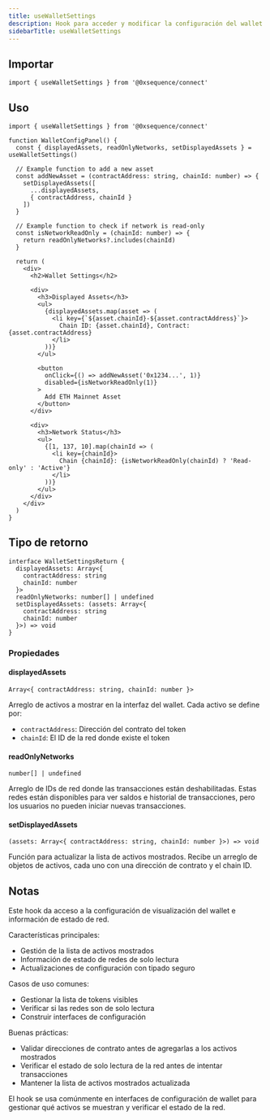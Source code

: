 ```yaml
---
title: useWalletSettings
description: Hook para acceder y modificar la configuración del wallet
sidebarTitle: useWalletSettings
---
```


## Importar

```tsx
import { useWalletSettings } from '@0xsequence/connect'
```

## Uso

```tsx
import { useWalletSettings } from '@0xsequence/connect'

function WalletConfigPanel() {
  const { displayedAssets, readOnlyNetworks, setDisplayedAssets } = useWalletSettings()
  
  // Example function to add a new asset
  const addNewAsset = (contractAddress: string, chainId: number) => {
    setDisplayedAssets([
      ...displayedAssets,
      { contractAddress, chainId }
    ])
  }
  
  // Example function to check if network is read-only
  const isNetworkReadOnly = (chainId: number) => {
    return readOnlyNetworks?.includes(chainId)
  }
  
  return (
    <div>
      <h2>Wallet Settings</h2>
      
      <div>
        <h3>Displayed Assets</h3>
        <ul>
          {displayedAssets.map(asset => (
            <li key={`${asset.chainId}-${asset.contractAddress}`}>
              Chain ID: {asset.chainId}, Contract: {asset.contractAddress}
            </li>
          ))}
        </ul>
        
        <button
          onClick={() => addNewAsset('0x1234...', 1)}
          disabled={isNetworkReadOnly(1)}
        >
          Add ETH Mainnet Asset
        </button>
      </div>
      
      <div>
        <h3>Network Status</h3>
        <ul>
          {[1, 137, 10].map(chainId => (
            <li key={chainId}>
              Chain {chainId}: {isNetworkReadOnly(chainId) ? 'Read-only' : 'Active'}
            </li>
          ))}
        </ul>
      </div>
    </div>
  )
}
```

## Tipo de retorno

```tsx
interface WalletSettingsReturn {
  displayedAssets: Array<{
    contractAddress: string
    chainId: number
  }>
  readOnlyNetworks: number[] | undefined
  setDisplayedAssets: (assets: Array<{
    contractAddress: string
    chainId: number
  }>) => void
}
```

### Propiedades

#### displayedAssets
`Array<{ contractAddress: string, chainId: number }>`

Arreglo de activos a mostrar en la interfaz del wallet. Cada activo se define por:
- `contractAddress`: Dirección del contrato del token
- `chainId`: El ID de la red donde existe el token

#### readOnlyNetworks
`number[] | undefined`

Arreglo de IDs de red donde las transacciones están deshabilitadas. Estas redes están disponibles para ver saldos e historial de transacciones, pero los usuarios no pueden iniciar nuevas transacciones.

#### setDisplayedAssets
`(assets: Array<{ contractAddress: string, chainId: number }>) => void`

Función para actualizar la lista de activos mostrados. Recibe un arreglo de objetos de activos, cada uno con una dirección de contrato y el chain ID.

## Notas
Este hook da acceso a la configuración de visualización del wallet e información de estado de red.

Características principales:
- Gestión de la lista de activos mostrados
- Información de estado de redes de solo lectura
- Actualizaciones de configuración con tipado seguro

Casos de uso comunes:
- Gestionar la lista de tokens visibles
- Verificar si las redes son de solo lectura
- Construir interfaces de configuración

Buenas prácticas:
- Validar direcciones de contrato antes de agregarlas a los activos mostrados
- Verificar el estado de solo lectura de la red antes de intentar transacciones
- Mantener la lista de activos mostrados actualizada

El hook se usa comúnmente en interfaces de configuración de wallet para gestionar qué activos se muestran y verificar el estado de la red.